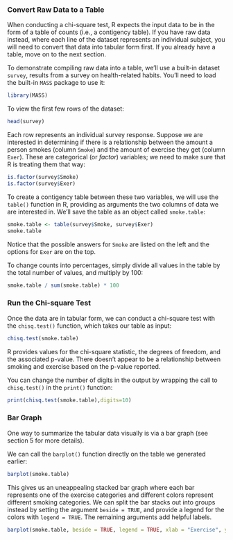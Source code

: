 ### Convert Raw Data to a Table

When conducting a chi-square test, R expects the input data to be in the form of a table of counts (i.e., a contigency table). If you have raw data instead, where each line of the dataset represents an individual subject, you will need to convert that data into tabular form first. If you already have a table, move on to the next section.

To demonstrate compiling raw data into a table, we'll use a built-in dataset `survey`, results from a survey on health-related habits. You'll need to load the built-in `MASS` package to use it:

```r
library(MASS)
```

To view the first few rows of the dataset:

```r
head(survey)
```

Each row represents an individual survey response. Suppose we are interested in determining if there is a relationship between the amount a person smokes (column `Smoke`) and the amount of exercise they get (column `Exer`). These are categorical (or *factor*) variables; we need to make sure that R is treating them that way:

```r
is.factor(survey$Smoke)
is.factor(survey$Exer)
```

To create a contigency table between these two variables, we will use the `table()` function in R, providing as arguments the two columns of data we are interested in. We'll save the table as an object called `smoke.table`:

```r
smoke.table <- table(survey$Smoke, survey$Exer)
smoke.table
```

Notice that the possible answers for `Smoke` are listed on the left and the options for `Exer` are on the top.

To change counts into percentages, simply divide all values in the table by the total number of values, and multiply by 100:

```r
smoke.table / sum(smoke.table) * 100
```

### Run the Chi-square Test

Once the data are in tabular form, we can conduct a chi-square test with the `chisq.test()` function, which takes our table as input:

```r
chisq.test(smoke.table)
```

R provides values for the chi-square statistic, the degrees of freedom, and the associated p-value. There doesn't appear to be a relationship between smoking and exercise based on the p-value reported.

You can change the number of digits in the output by wrapping the call to `chisq.test()` in the `print()` function:

```r
print(chisq.test(smoke.table),digits=10)
```

### Bar Graph

One way to summarize the tabular data visually is via a bar graph (see section 5 for more details).

We can call the `barplot()` function directly on the table we generated earlier:

```r
barplot(smoke.table)
```

This gives us an uneappealing stacked bar graph where each bar represents one of the exercise categories and different colors represent different smoking categories. We can split the bar stacks out into groups instead by setting the argument `beside = TRUE`, and provide a legend for the colors with `legend = TRUE`. The remaining arguments add helpful labels.

```r
barplot(smoke.table, beside = TRUE, legend = TRUE, xlab = "Exercise", ylab = "Counts", args.legend = list(title="Smoking"))
```
